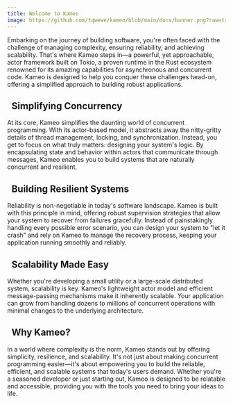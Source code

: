 ```yaml
---
title: Welcome to Kameo
image: https://github.com/tqwewe/kameo/blob/main/docs/banner.png?raw=true
---
```


Embarking on the journey of building software, you're often faced with the challenge of managing complexity, ensuring reliability, and achieving scalability. That's where Kameo steps in—a powerful, yet approachable, actor framework built on Tokio, a proven runtime in the Rust ecosystem renowned for its amazing capabilities for asynchronous and concurrent code. Kameo is designed to help you conquer these challenges head-on, offering a simplified approach to building robust applications.

## <i class="fa-fw fa-solid fa-sitemap"></i>&nbsp; Simplifying Concurrency

At its core, Kameo simplifies the daunting world of concurrent programming. With its actor-based model, it abstracts away the nitty-gritty details of thread management, locking, and synchronization. Instead, you get to focus on what truly matters: designing your system's logic. By encapsulating state and behavior within actors that communicate through messages, Kameo enables you to build systems that are naturally concurrent and resilient.

## <i class="fa-fw fa-solid fa-shield-alt"></i>&nbsp; Building Resilient Systems

Reliability is non-negotiable in today's software landscape. Kameo is built with this principle in mind, offering robust supervision strategies that allow your system to recover from failures gracefully. Instead of painstakingly handling every possible error scenario, you can design your system to "let it crash" and rely on Kameo to manage the recovery process, keeping your application running smoothly and reliably.

## <i class="fa-fw fa-solid fa-expand-arrows-alt"></i>&nbsp; Scalability Made Easy

Whether you're developing a small utility or a large-scale distributed system, scalability is key. Kameo's lightweight actor model and efficient message-passing mechanisms make it inherently scalable. Your application can grow from handling dozens to millions of concurrent operations with minimal changes to the underlying architecture.

## <i class="fa-fw fa-solid fa-question-circle"></i>&nbsp; Why Kameo?

In a world where complexity is the norm, Kameo stands out by offering simplicity, resilience, and scalability. It's not just about making concurrent programming easier—it's about empowering you to build the reliable, efficient, and scalable systems that today's users demand. Whether you're a seasoned developer or just starting out, Kameo is designed to be relatable and accessible, providing you with the tools you need to bring your ideas to life.
